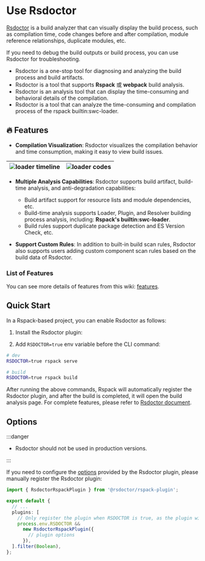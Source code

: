 # Use Rsdoctor

[Rsdoctor](https://rsdoctor.dev/) is a build analyzer that can visually display the build process, such as compilation time, code changes before and after compilation, module reference relationships, duplicate modules, etc.

If you need to debug the build outputs or build process, you can use Rsdoctor for troubleshooting.

- Rsdoctor is a one-stop tool for diagnosing and analyzing the build process and build artifacts.
- Rsdoctor is a tool that supports **Rspack** 或 **webpack** build analysis.
- Rsdoctor is an analysis tool that can display the time-consuming and behavioral details of the compilation.
- Rsdoctor is a tool that can analyze the time-consuming and compilation process of the rspack builtin:swc-loader.

## 🔥 Features

- **Compilation Visualization**: Rsdoctor visualizes the compilation behavior and time consumption, making it easy to view build issues.

| <img src="https://lf3-static.bytednsdoc.com/obj/eden-cn/lognuvj/rsdoctor/loader-timeline.png"  alt="loader timeline" /> | <img src="https://lf3-static.bytednsdoc.com/obj/eden-cn/lognuvj/rsdoctor/rsdoctor-analyze-code.png" alt="loader codes" /> |
| ----------------------------------------------------------------------------------------------------------------------- | ------------------------------------------------------------------------------------------------------------------------- |

- **Multiple Analysis Capabilities**: Rsdoctor supports build artifact, build-time analysis, and anti-degradation capabilities:

  - Build artifact support for resource lists and module dependencies, etc.
  - Build-time analysis supports Loader, Plugin, and Resolver building process analysis, including: **Rspack's builtin:swc-loader**.
  - Build rules support duplicate package detection and ES Version Check, etc.

- **Support Custom Rules**: In addition to built-in build scan rules, Rsdoctor also supports users adding custom component scan rules based on the build data of Rsdoctor.

### List of Features

You can see more details of features from this wiki: [features](https://rsdoctor.dev/guide/start/features).

## Quick Start

In a Rspack-based project, you can enable Rsdoctor as follows:

1. Install the Rsdoctor plugin:


<PackageManagerTabs command="add @rsdoctor/rspack-plugin -D" />

2. Add `RSDOCTOR=true` env variable before the CLI command:

```bash
# dev
RSDOCTOR=true rspack serve

# build
RSDOCTOR=true rspack build
```

After running the above commands, Rspack will automatically register the Rsdoctor plugin, and after the build is completed, it will open the build analysis page. For complete features, please refer to [Rsdoctor document](https://rsdoctor.dev/).

## Options

:::danger

- Rsdoctor should not be used in production versions.

:::

If you need to configure the [options](https://rsdoctor.dev/config/options/options) provided by the Rsdoctor plugin, please manually register the Rsdoctor plugin:

```ts title="rspack.config.ts"
import { RsdoctorRspackPlugin } from '@rsdoctor/rspack-plugin';

export default {
  // ...
  plugins: [
    // Only register the plugin when RSDOCTOR is true, as the plugin will increase the build time.
    process.env.RSDOCTOR &&
      new RsdoctorRspackPlugin({
        // plugin options
      }),
  ].filter(Boolean),
};
```
